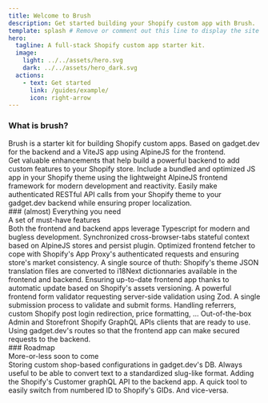 ```yaml
---
title: Welcome to Brush
description: Get started building your Shopify custom app with Brush.
template: splash # Remove or comment out this line to display the site sidebar on this page.
hero:
  tagline: A full-stack Shopify custom app starter kit.
  image:
    light: ../../assets/hero.svg
    dark: ../../assets/hero_dark.svg
  actions:
    - text: Get started
      link: /guides/example/
      icon: right-arrow
---
```



### What is brush?

<div class="p-large">Brush is a starter kit for building Shopify custom apps. Based on gadget.dev for the backend and a ViteJS app using AlpineJS for the frontend.</div>

<CardGrid>
	<Card title="For your gadget.dev app" icon="seti:db">
		Get valuable enhancements that help build a powerful backend to add custom features to your Shopify store.
	</Card>
	<Card title="For your Shopify theme" icon="seti:liquid">
		Include a bundled and optimized JS app in your Shopify theme using the lightweight AlpineJS frontend framework for modern development and reactivity.
	</Card>
	<Card title="Seamless communication" icon="comment">
		Easily make authenticated RESTful API calls from your Shopify theme to your gadget.dev backend while ensuring proper localization.
	</Card>
</CardGrid>


<div class="separator"></div>
### (almost) Everything you need

<div class="p-large">A set of must-have features</div>

<CardGrid>
	<Card title="Full Typescript" icon="seti:typescript">
		Both the frontend and backend apps leverage Typescript for modern and bugless development.
	</Card>
	<Card title="Frontend stateful context" icon="seti:folder">
		Synchronized cross-browser-tabs stateful context based on AlpineJS stores and persist plugin.
	</Card>
	<Card title="Fetch wrapper" icon="cloud-download">
		Optimized frontend fetcher to cope with Shopify's App Proxy's authenticated requests and ensuring store's market consistency.
	</Card>
	<Card title="i18n" icon="translate">
		A single source of thuth: Shopify's theme JSON translation files are converted to i18Next dictionnaries available in the frontend and backend.
	</Card>
	<Card title="Browser cache management" icon="approve-check-circle">
		Ensuring up-to-date frontend app thanks to automatic update based on Shopify's assets versioning.
	</Card>
	<Card title="Precognitive forms" icon="list-format">
		A powerful frontend form validator requesting server-side validation using Zod. A single submission process to validate and submit forms.
	</Card>
	<Card title="Quality of life" icon="heart">
		Handling referrers, custom Shopify post login redirection, price formatting, ...
	</Card>
	<Card title="Admin and Storefront APIs" icon="seti:notebook">
		Out-of-the-box Admin and Storefront Shopify GraphQL APIs clients that are ready to use.
	</Card>
	<Card title="RESTful API" icon="rss">
		Using gadget.dev's routes so that the frontend app can make secured requests to the backend.
	</Card>
</CardGrid>

<div class="separator"></div>
### Roadmap

<div class="p-large">More-or-less soon to come</div>

<CardGrid>
	<Card title="Persistant configuration">
		Storing custom shop-based configurations in gadget.dev's DB.
	</Card>
	<Card title="Slugifier">
		Always useful to be able to convert text to a standardized slug-like format.
	</Card>
	<Card title="Customer API">
		Adding the Shopify's Customer graphQL API to the backend app.
	</Card>
	<Card title="ID ↔ GID converted">
		A quick tool to easily switch from numbered ID to Shopify's GIDs. And vice-versa.
	</Card>
</CardGrid>

<div class="brush-footer"></div>

